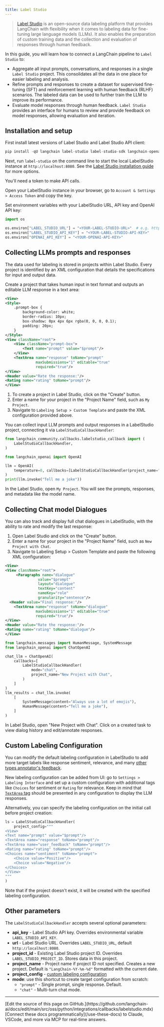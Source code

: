 ```yaml
---
title: Label Studio
---
```


>[Label Studio](https://labelstud.io/guide/get_started) is an open-source data labeling platform that provides LangChain with flexibility when it comes to labeling data for fine-tuning large language models (LLMs). It also enables the preparation of custom training data and the collection and evaluation of responses through human feedback.

In this guide, you will learn how to connect a LangChain pipeline to `Label Studio` to:

- Aggregate all input prompts, conversations, and responses in a single `Label Studio` project. This consolidates all the data in one place for easier labeling and analysis.
- Refine prompts and responses to create a dataset for supervised fine-tuning (SFT) and reinforcement learning with human feedback (RLHF) scenarios. The labeled data can be used to further train the LLM to improve its performance.
- Evaluate model responses through human feedback. `Label Studio` provides an interface for humans to review and provide feedback on model responses, allowing evaluation and iteration.

## Installation and setup

First install latest versions of Label Studio and Label Studio API client:

```python
pip install -qU langchain label-studio label-studio-sdk langchain-openai langchain-community
```

Next, run `label-studio` on the command line to start the local LabelStudio instance at `http://localhost:8080`. See the [Label Studio installation guide](https://labelstud.io/guide/install) for more options.

You'll need a token to make API calls.

Open your LabelStudio instance in your browser, go to `Account & Settings > Access Token` and copy the key.

Set environment variables with your LabelStudio URL, API key and OpenAI API key:

```python
import os

os.environ["LABEL_STUDIO_URL"] = "<YOUR-LABEL-STUDIO-URL>"  # e.g. http://localhost:8080
os.environ["LABEL_STUDIO_API_KEY"] = "<YOUR-LABEL-STUDIO-API-KEY>"
os.environ["OPENAI_API_KEY"] = "<YOUR-OPENAI-API-KEY>"
```

## Collecting LLMs prompts and responses

The data used for labeling is stored in projects within Label Studio. Every project is identified by an XML configuration that details the specifications for input and output data.

Create a project that takes human input in text format and outputs an editable LLM response in a text area:

```xml
<View>
<Style>
    .prompt-box {
        background-color: white;
        border-radius: 10px;
        box-shadow: 0px 4px 6px rgba(0, 0, 0, 0.1);
        padding: 20px;
    }
</Style>
<View className="root">
    <View className="prompt-box">
        <Text name="prompt" value="$prompt"/>
    </View>
    <TextArea name="response" toName="prompt"
              maxSubmissions="1" editable="true"
              required="true"/>
</View>
<Header value="Rate the response:"/>
<Rating name="rating" toName="prompt"/>
</View>
```

1. To create a project in Label Studio, click on the "Create" button.
2. Enter a name for your project in the "Project Name" field, such as `My Project`.
3. Navigate to `Labeling Setup > Custom Template` and paste the XML configuration provided above.

You can collect input LLM prompts and output responses in a LabelStudio project, connecting it via `LabelStudioCallbackHandler`:

```python
from langchain_community.callbacks.labelstudio_callback import (
    LabelStudioCallbackHandler,
)
```

```python
from langchain_openai import OpenAI

llm = OpenAI(
    temperature=0, callbacks=[LabelStudioCallbackHandler(project_name="My Project")]
)
print(llm.invoke("Tell me a joke"))
```

In the Label Studio, open `My Project`. You will see the prompts, responses, and metadata like the model name.

## Collecting Chat model Dialogues

You can also track and display full chat dialogues in LabelStudio, with the ability to rate and modify the last response:

1. Open Label Studio and click on the "Create" button.
2. Enter a name for your project in the "Project Name" field, such as `New Project with Chat`.
3. Navigate to Labeling Setup > Custom Template and paste the following XML configuration:

```xml
<View>
<View className="root">
     <Paragraphs name="dialogue"
               value="$prompt"
               layout="dialogue"
               textKey="content"
               nameKey="role"
               granularity="sentence"/>
  <Header value="Final response:"/>
    <TextArea name="response" toName="dialogue"
              maxSubmissions="1" editable="true"
              required="true"/>
</View>
<Header value="Rate the response:"/>
<Rating name="rating" toName="dialogue"/>
</View>
```

```python
from langchain.messages import HumanMessage, SystemMessage
from langchain_openai import ChatOpenAI

chat_llm = ChatOpenAI(
    callbacks=[
        LabelStudioCallbackHandler(
            mode="chat",
            project_name="New Project with Chat",
        )
    ]
)
llm_results = chat_llm.invoke(
    [
        SystemMessage(content="Always use a lot of emojis"),
        HumanMessage(content="Tell me a joke"),
    ]
)
```

In Label Studio, open "New Project with Chat". Click on a created task to view dialog history and edit/annotate responses.

## Custom Labeling Configuration

You can modify the default labeling configuration in LabelStudio to add more target labels like response sentiment, relevance, and many [other types annotator's feedback](https://labelstud.io/tags/).

New labeling configuration can be added from UI: go to `Settings > Labeling Interface` and set up a custom configuration with additional tags like `Choices` for sentiment or `Rating` for relevance. Keep in mind that [`TextArea` tag](https://labelstud.io/tags/textarea) should be presented in any configuration to display the LLM responses.

Alternatively, you can specify the labeling configuration on the initial call before project creation:

```python
ls = LabelStudioCallbackHandler(
    project_config="""
<View>
<Text name="prompt" value="$prompt"/>
<TextArea name="response" toName="prompt"/>
<TextArea name="user_feedback" toName="prompt"/>
<Rating name="rating" toName="prompt"/>
<Choices name="sentiment" toName="prompt">
    <Choice value="Positive"/>
    <Choice value="Negative"/>
</Choices>
</View>
"""
)
```

Note that if the project doesn't exist, it will be created with the specified labeling configuration.

## Other parameters

The `LabelStudioCallbackHandler` accepts several optional parameters:

- **api_key** - Label Studio API key. Overrides environmental variable `LABEL_STUDIO_API_KEY`.
- **url** - Label Studio URL. Overrides `LABEL_STUDIO_URL`, default `http://localhost:8080`.
- **project_id** - Existing Label Studio project ID. Overrides `LABEL_STUDIO_PROJECT_ID`. Stores data in this project.
- **project_name** - Project name if project ID not specified. Creates a new project. Default is `"LangChain-%Y-%m-%d"` formatted with the current date.
- **project_config** - [custom labeling configuration](#custom-labeling-configuration)
- **mode**: use this shortcut to create target configuration from scratch:
  - `"prompt"` - Single prompt, single response. Default.
  - `"chat"` - Multi-turn chat mode.

---

<Callout icon="pen-to-square" iconType="regular">
    [Edit the source of this page on GitHub.](https://github.com/langchain-ai/docs/edit/main/src/oss/python/integrations/callbacks/labelstudio.mdx)
</Callout>
<Tip icon="terminal" iconType="regular">
    [Connect these docs programmatically](/use-these-docs) to Claude, VSCode, and more via MCP for    real-time answers.
</Tip>
